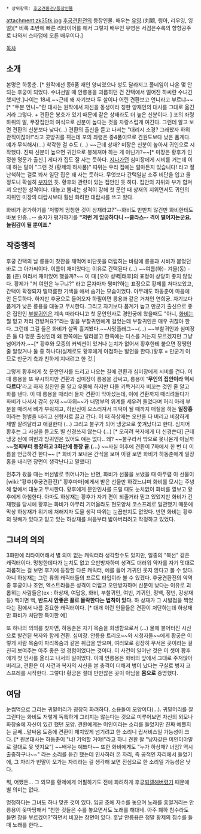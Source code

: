  * 상위항목: [[후궁견환전/등장인물]]

attachment:zk35tk.jpg
[[후궁견환전]]의 등장인물. 배우는 [[유영]].(刘颖, 령아, 리우잉, 잉얼)[* 비록 초반에 빠른 리타이어를 해서 그렇지 배우인 유영은 서검은수록의 향향공주로 나와서 스타덤에 오른 배우이다.]

[[목차]]
== 소개 ==
본명은 하동춘. [* 원작에선 종6품 재인 양씨였으나 성도 달라지고 풀네임이 나온 몇 안되는 후궁이 되었다. 수녀선발 때 안릉용을 괴롭히던 건 간택에서 떨어진 하씨란 수녀긴 했지만.]나이는 18세.~~근데 왜 자기보다 두 살이나 어린 견환보고 언니라고 부르냐~~[* "두분 언니~"란 대사는 원작에서 자신을 동생이라 칭한 양재인의 대사를 그대로 옮긴 거라 그렇다. + 견환은 봉호가 있기 때문에 같은 상재라도 더 높은 신분이다. ] 포의 좌령 하위의 딸, 무장집안의 여식으로 신분이 높다는 것을 자랑스럽게 여긴다. 그런데 알고 보면 견환의 신분보다 낮다(...) 견환의 출신을 듣고 나서는 "대리시 소경? 그래봤자 하위 관직이잖아!"라고 콧방귀를 뀌는데 포의 좌령은 종4품이므로 견원도보다 낮은 품계다. 얘가 무식해서(...) 착각한 걸 수도 (...) ~~근데 상재? 미장은 신분이 높아서 귀인으로 시작했다. 진짜 신분이 높으면 귀인으로 봉해져야 하는 게 아닌가?~~[* 미장은 황후가 인정한 명문가 출신.] 게다가 집도 잘 사는 듯하다. [[지나가던]] 심미장에게 시비를 거는데 이 때 하는 말이 "그런 것 (황제의 하사품)" 따위는 우리 집에는 얼마든지 있습니다! 라고 잘난척하는 걸로 봐서 일단 집은 꽤 사는 듯하다. 무엇보다 간택일날 소주 비단을 입고 올 정도니 확실히 [[부자]]인 듯. 황후와 관련이 있는 집안인 듯 하다. 집안의 지위와 부가 합쳐져 오만한 성격이다. 대놓고 뽐내는 성격이 강해 첫 문안 때 상재의 지위면서도 귀인의 지위인 미장의 대랍시보다 훨씬 화려한 대랍시를 쓰고 왔다. 

화비가 평가하기를 '저렇게 멍청한 것이 상재라고?"--화비도 만만치 않건만 화비한테도 바보 인증...-- 송지가 평가하기를 '''"저런 게 입궁하다니 --클라스-- 격이 떨어지는군요. 놀림감이 될 뿐이죠."'''

== 작중행적 ==
후궁 간택의 날 릉용이 찻잔을 깨먹어 비단옷을 더럽히는 바람에 릉용과 시비가 붙었던 바로 그 아가씨이다. 이름이 재미있다는 이유로 간택된다 (...)  ~~여름(하)- 겨울(동) - 봄 (춘) 이라서 재미있어 했을까?~~ 이 때 [오아 성벽|태후]의 표정이 상당히 좋지 않았다. 황제가 "저 여인은 누구냐?" 라고 묻자마자 뭥미?하는 표정으로 황제를 쳐다보았고, 간택이 확정되자 떨떠름한 기색을 애써 숨기는 모습이었다. 아무래도 하동춘이 마음에 안 든듯하다.
하지만 후궁으로 들어오자 하필이면 릉용과 같은 거처인 연희궁. 자기보다 품계가 낮은 릉용을 대놓고 무시한다. 그리고 자기보다 품계가 높고 만군기 출신으로 좋은 집안인 [[부찰귀인]]은 계속 따라다니고 첫 문안인사로 경인궁에 왔을때도 "아니, [[화비]]는 뭘 믿고 저리 건방져요?"라는 말을 부찰귀인에게 걸었는데 부찰귀인은 매우 귀찮아 한다. 그런데 그걸 들은 화비가 살짝 흘겨봤다.~~사망플래그~~(...)
~~부찰귀인과 심미장은 둘 다 명문 출신인데 왜 한쪽에는 달라붙고 한쪽에는 디스를 거는지 모르겠지만 그냥 넘어가자.~~[* 황후와 모종의 커넥션이 있거나 눈치가 없어서 황후한테 붙으면 장땡인줄 알았거나 둘 중 하나다(실제로도 황후에게 아첨하는 발언을 한다.)황후 = 만군기 이므로 만군기 측과 친하게 지내려고 한 것.]

그렇게 황후에게 첫 문안인사를 드리고 나오는 길에 견환과 심미장에게 시비를 건다. 이 때 릉용을 또 무시하지만 견환과 심미장이 릉용을 감싸고, 릉용이 ''''무인의 집안이라 역시 다르다''''라고 하자 칭찬인 줄 알고 우쭐해 하지만 다들 키득거리자 비꼬는 것인 줄 알고 화를 낸다. 이 때 릉용을 때리러 들자 견환이 막아섰는데, 이에 견환까지 때리려들다가 화비가 나서서 감히 상재 ~~따위~~가 내명부의 위계를 세우려 들었다며 허리 아래 부분을 때려서 뼈가 부숴지고, 하반신이 으스러져서 피떡이 될 때까지 매질을 하는 '''일장홍'''이라는 형벌을 내리고 신형사로 끌고 간다. 이 때 하상재는 오만을 다 버리고 비참하게 제발 살려달라고 애걸한다 (...)
그리고 불구가 되어 냉궁으로 쫓겨났다고 한다. 심지어 황후는 그 사실을 듣고도 별 신경쓰지 않는다 (...) [* 오히려 복자에게 더 신경쓴다] 근데 냉궁 씬에 여빈과 방귀인은 있어도 얘는 없다.. 왜? ~~불구라서 밖으로 못나온게 아닐까~~''' 첫회부터 등장하고 3화만에 등장 끝.(…)''' ~~사실 이후에 견환이 7화에서 한 번 더 이름을 언급하긴 한다~~ [* 화비가 보내온 간식을 보며 이걸 보면 화비가 하동춘에게 일장홍을 내리던 장면이 생각난다고 말했다]

전추가 왔을 때는 버선발로 뛰어나가는 반면, 화비가 선물을 보냈을 때 아무렴 이 선물이 [wiki:"황후(후궁견환전)" 황후마마]에게서 받은 선물만 하겠느냐며 화비를 모시는 주녕해 앞에서 대놓고 무시한다. 황후에게 문안인사를 드릴 때도 눈치없이 화비를 깔보고 황후에게 아첨한다. 아마도 하상재는 황후가 자기 편이 되줄거라 믿고 있었지만 화비가 건재했을 당시에 황후는 화비가 아무리 기어올라도 현모양처 코스프레로 일관했기 때문에 막상 하상재가 위기에 처해지자 도울 생각 따위는 눈꼽만치도 없었다. 반면 화비는 황후의 뒷배가 있다고 믿고 있는 하상재를 처음부터 밟아버리려고 작정하고 있었다.



== 그녀의 의의 ==
3화만에 리타이어해서 별 의미 없는 캐릭터라 생각할수도 있지만, 일종의 "복선" 같은 캐릭터이다. 멍청한데다가 눈치도 없고 오만방자하며 성격도 더러워 약자를 자기 멋대로 괴롭히는 걸 보면 후기에 등장할 다른 캐릭터, 예를 들어 기귀인 못지 않다고 볼 수 있다. 아니 하상재는 그런 류의 캐릭터들의 프로토 타입이라 볼 수 있겠다. 후궁견환전의 악역중 후궁이나 조연, 엑스트라들은 성격이 더럽고 오만방자하며 신분이 낮다는 이유로 괴롭히는 사람들은(ex : 하상재, 여답응, 화비, 부찰귀인, 여빈, 기귀인, 정백, 정빈, 강상재 등) 백이면 백, '''반드시 안좋은 꼴로 몰락한다는 법칙이 있다.''' 하 상재가 그 시발점을 찍었다는 점에서 나름 중요한 캐릭터이다. [* 대개 이런 인물들은 견환이 처단하는데 하상재만 화비가 처단한 특이한 예]

또 하나의 의의를 찾자면, 하동춘은 자기 목숨을 희생함으로서 (...) 물에 불어터진 시신으로 발견된 복자와 함께 견환. 심미장. 안릉용 트리오~~와 시청자들~~에게 황궁은 이렇게 사람 목숨이 파리목숨과 같은 취급을 받으며, 여러모로 굉장히 무서운 곳이라는 걸 친히 보여주는 아주 좋은 첫 경험이었다는 것이다. 이 사건이 일어난 것은 이 셋이 황후에게 첫 인사를 올리고 나서의 일이었다. 이때 안릉용은 화비의 앞에서 그대로 주저앉아버리고, 견환은 이 사건과 복자의 시신을 본 충격이 더해져 병이 났다는 구실로 병자 코스프레를 시작한다. 그렇다! 황궁은 절대 만만찮은 곳이 아님을 '''몸으로''' 증명했다.

== 여담 ==
눈썹먹으로 그리는 귀밑머리가 굉장히 화려하다. 소용돌이 모양이다(...). 귀밑머리를 잘 그린다는 화비도 저렇게 독특하게 그리지는 않는다는 것으로 미루어보면 자신의 외모나 화장술에 자신이 있긴 했던 모양. 견환에게는 미인이라는 소리를 들었지만 진짜 예쁠지는 글쎄...말싸움 도중에 견환이 재치있게 넘기려고 한 소리니 립서비스일 가능성이 크다. [* 원본대사는 하동춘이 "너! 기억할 거야!"라고 하니 견환 왈 "낭자같은 미인이야말로 절대로 못 잊지요"] ~~배우는 예쁘다~~ 또한 화비에게도 "누가 하상재? 너임? 역시 출중하구나~~" 라는 소리를 듣긴 했는데 인사하러 온 자리, 즉 공적인 자리에서 들었기에, 그 자리가 빈말이 오가는 자리라는 걸 생각해 보면 진심으로 한 소리일 가능성은 낮다.

뭐, 어쨌든... 그 외모를 황제에게 어필하기도 전에 화려하게 후궁[[퇴갤]]해버렸기 때문에 별 의미는 없다.

멍청하다는 그녀도 하나 맞춘 것이 있다. 입궁 초에 자수를 놓으며 노래를 흥얼거리는 안릉용이 못마땅해서 "천한 것들은 수를 놓으면서도 노래를 해대네. 아주 폐하 침수라도 들면 창을 부르겠어?"하면서 비꼬는 장면이 있다. 훗날 안릉용은 정말 황제의 침수를 들때 노래를 한다...
